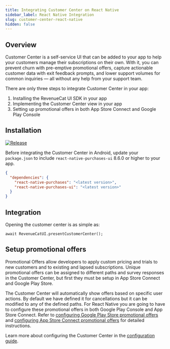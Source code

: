 ```yaml
---
title: Integrating Customer Center on React Native
sidebar_label: React Native Integration
slug: customer-center-react-native
hidden: false
---
```

## Overview

Customer Center is a self-service UI that can be added to your app to help your customers manage their subscriptions on their own. With it, you can prevent churn with pre-emptive promotional offers, capture actionable customer data with exit feedback prompts, and lower support volumes for common inquiries — all without any help from your support team.

There are only three steps to integrate Customer Center in your app:

1. Installing the RevenueCat UI SDK in your app
1. Implementing the Customer Center view in your app
1. Setting up promotional offers in both App Store Connect and Google Play Console

## Installation

[![Release](https://img.shields.io/github/release/RevenueCat/react-native-purchases.svg?style=flat)](https://github.com/RevenueCat/react-native-purchases/releases)

Before integrating the Customer Center in Android, update your `package.json` to include `react-native-purchases-ui` 8.6.0 or higher to your app.

```json
{
  "dependencies": {
    "react-native-purchases": "<latest version>",
    "react-native-purchases-ui": "<latest version>"
  }
}
```

## Integration

Opening the customer center is as simple as:

```tsx
await RevenueCatUI.presentCustomerCenter();
```

## Setup promotional offers

Promotional Offers allow developers to apply custom pricing and trials to new customers and to existing and lapsed subscriptions. Unique promotional offers can be assigned to different paths and survey responses in the Customer Center, but first they must be setup in App Store Connect and Google Play Store.

The Customer Center will automatically show offers based on specific user actions. By default we have defined it for cancellations but it can be modified to any of the defined paths. For React Native you are going to have to configure these promotional offers in both Google Play Console and App Store Connect.
Refer to [configuring Google Play Store promotional offers](/tools/customer-center/customer-center-promo-offers-google) and [configuring App Store Connect promotional offers](/tools/customer-center/customer-center-promo-offers-apple) for detailed instructions.

Learn more about configuring the Customer Center in the [configuration guide](/tools/customer-center/customer-center-configuration).
